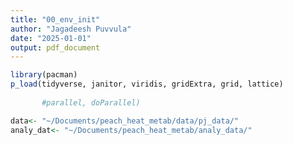 ```yaml
---
title: "00_env_init"
author: "Jagadeesh Puvvula"
date: "2025-01-01"
output: pdf_document
---
```


```r
library(pacman)
p_load(tidyverse, janitor, viridis, gridExtra, grid, lattice)
       
       #parallel, doParallel)
```

```r
data<- "~/Documents/peach_heat_metab/data/pj_data/"
analy_dat<- "~/Documents/peach_heat_metab/analy_data/"
```



